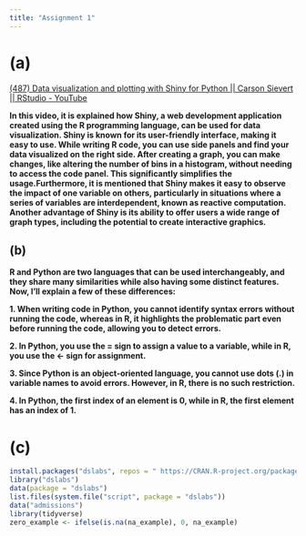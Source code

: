 ```yaml
---
title: "Assignment 1"
---
```


# (a)

[(487) Data visualization and plotting with Shiny for Python \|\| Carson Sievert \|\| RStudio - YouTube](https://www.youtube.com/watch?v=5zJC0AB-UK8&list=PL9HYL-VRX0oTOK4cpbCbRk15K2roEgzVW&index=22)

**In this video, it is explained how Shiny, a web development application created using the R programming language, can be used for data visualization. Shiny is known for its user-friendly interface, making it easy to use. While writing R code, you can use side panels and find your data visualized on the right side. After creating a graph, you can make changes, like altering the number of bins in a histogram, without needing to access the code panel. This significantly simplifies the usage.Furthermore, it is mentioned that Shiny makes it easy to observe the impact of one variable on others, particularly in situations where a series of variables are interdependent, known as reactive computation. Another advantage of Shiny is its ability to offer users a wide range of graph types, including the potential to create interactive graphics.**

## (b)

**R and Python are two languages that can be used interchangeably, and they share many similarities while also having some distinct features. Now, I'll explain a few of these differences:**

**1. When writing code in Python, you cannot identify syntax errors without running the code, whereas in R, it highlights the problematic part even before running the code, allowing you to detect errors.**

**2. In Python, you use the = sign to assign a value to a variable, while in R, you use the \<- sign for assignment.**

**3. Since Python is an object-oriented language, you cannot use dots (.) in variable names to avoid errors. However, in R, there is no such restriction.**

**4. In Python, the first index of an element is 0, while in R, the first element has an index of 1.**

# (c)

```r
install.packages("dslabs", repos = " https://CRAN.R-project.org/package=dslabs")
library("dslabs")
data(package = "dslabs")
list.files(system.file("script", package = "dslabs"))
data("admissions")
library(tidyverse)
zero_example <- ifelse(is.na(na_example), 0, na_example)


```

# 
